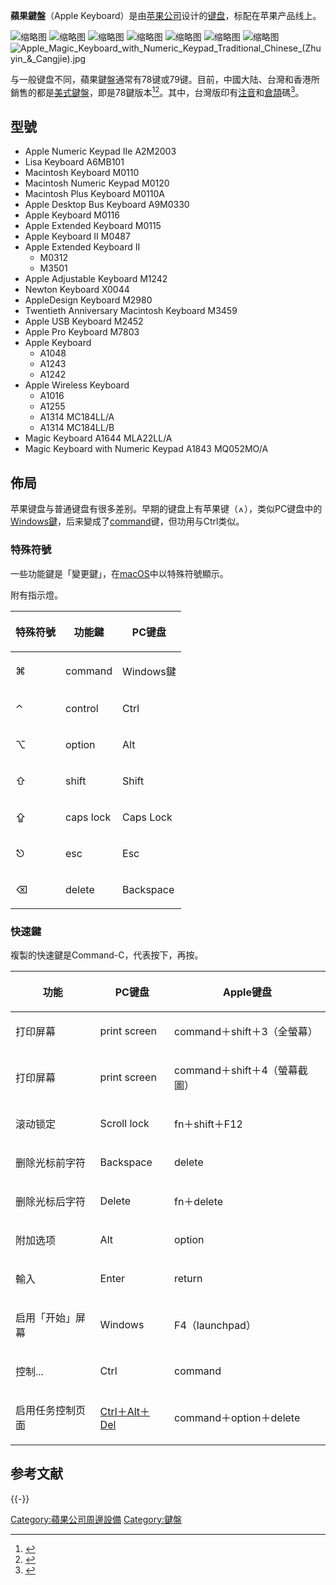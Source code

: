 '''蘋果鍵盤'''（Apple Keyboard）是由[[苹果公司|苹果公司]]设计的[[键盘|键盘]]，标配在苹果产品线上。

[[File:Apple_Adjustable_Keyboard_M1242_different_views.jpeg|缩略图]]
[[File:Apple_Newton_Keyboard_x0044_DE_front.jpg|缩略图]]
[[File:Apple_Extended_Keyboard_II_black.jpg|缩略图]]
[[File:Apple_USB_Keyboard_B.jpg|缩略图]]
[[File:Apple_Pro_Keyboard_black.jpg|缩略图]]
[[File:Alphanumeric_keyboard.jpg|缩略图]]
[[File:Apple-wireless-keyboard-aluminum-2007.jpg|缩略图]]
[[File:Apple_Magic_Keyboard_with_Numeric_Keypad_Traditional_Chinese_(Zhuyin_&_Cangjie).jpg|thumb]]

与一般键盘不同，蘋果鍵盤通常有78键或79键。目前，中國大陆、台灣和香港所銷售的都是[[美式鍵盤|美式鍵盤]]，即是78鍵版本<ref>{{cite web|author=Apple|title=Apple Wireless Keyboard - Apple Store（中国）|url=http://store.apple.com/cn/product/MC184CH/B/apple-wireless-keyboard-english-usa?fnode=3e|work=Apple Wireless Keyboard - Apple Store（中国）|accessdate=2014-09-14|archive-date=2015-05-09|archive-url=https://web.archive.org/web/20150509174734/http://store.apple.com/cn/product/MC184CH/B/apple-wireless-keyboard-english-usa?fnode=3e|dead-url=no}}</ref><ref>{{cite web|author=Apple|title=Apple Wireless Keyboard - French - Apple Store (Hong Kong)|url=http://store.apple.com/hk/product/MC184F/B/apple-wireless-keyboard-french?fnode=3e|work=Apple Wireless Keyboard - French - Apple Store (Hong Kong)|accessdate=2014-09-14|archive-date=2014-09-14|archive-url=https://web.archive.org/web/20140914180024/http://store.apple.com/hk/product/MC184F/B/apple-wireless-keyboard-french?fnode=3e|dead-url=no}}</ref>。其中，台灣版印有[[注音輸入法|注音]]和[[倉頡輸入法|倉頡]]碼<ref>{{cite web|title=Apple 無線鍵盤 - Apple Store (台灣)|url=http://store.apple.com/tw/product/MC184TA/B/apple-wireless-keyboard-english-usa?fnode=3e|work=Apple 無線鍵盤 - Apple Store (台灣)|accessdate=2014-09-14|archive-date=2015-05-04|archive-url=https://web.archive.org/web/20150504122105/http://store.apple.com/tw/product/MC184TA/B/apple-wireless-keyboard-english-usa?fnode=3e|dead-url=no}}</ref>。

== 型號 ==
* Apple Numeric Keypad IIe A2M2003
* Lisa Keyboard A6MB101
* Macintosh Keyboard M0110
* Macintosh Numeric Keypad M0120
* Macintosh Plus Keyboard M0110A
* Apple Desktop Bus Keyboard A9M0330
* Apple Keyboard M0116
* Apple Extended Keyboard M0115
* Apple Keyboard II M0487
* Apple Extended Keyboard II
** M0312
** M3501
* Apple Adjustable Keyboard M1242
* Newton Keyboard X0044
* AppleDesign Keyboard M2980
* Twentieth Anniversary Macintosh Keyboard M3459
* Apple USB Keyboard M2452
* Apple Pro Keyboard M7803
* Apple Keyboard
** A1048
** A1243
** A1242
* Apple Wireless Keyboard
** A1016
** A1255
** A1314 MC184LL/A
** A1314 MC184LL/B
* Magic Keyboard A1644 MLA22LL/A
* Magic Keyboard with Numeric Keypad A1843 MQ052MO/A

== 佈局 ==
苹果键盘与普通键盘有很多差别。早期的键盘上有苹果键（[[File:Apple_logo_black.svg|10px]]），类似PC键盘中的[[Windows鍵|Windows鍵]]，后来變成了[[Command键|command]]键，但功用与Ctrl类似。

===特殊符號===
一些功能鍵是「變更鍵」，在[[macOS|macOS]]中以特殊符號顯示。

{{keypress|caps lock}}附有指示燈。

{| class="wikitable"
|-
! 特殊符號 !! 功能鍵 !! PC键盘
|-
| ⌘ || command || Windows鍵
|-
| ⌃ || control   || Ctrl 
|-
| ⌥ || option  || Alt 
|-
| ⇧ || shift    || Shift
|-
| ⇪ || caps lock   || Caps Lock 
|-
|  ⎋ || esc || Esc 
|-
| ⌫|| delete || Backspace
|}

===快速鍵===
複製的快速鍵是Command-C，代表按下{{keypress|command}}，再按{{keypress|C}}。
{| class="wikitable" style="text-align:center"
! 功能 !! PC键盘 !! Apple键盘
|-
| 打印屏幕 || print screen || command＋shift＋3（全螢幕）
|-
| 打印屏幕 || print screen || command＋shift＋4（螢幕截圖）
|-
| 滚动锁定 || Scroll lock || fn＋shift＋F12
|-
| 删除光标前字符 || Backspace || delete
|-
| 删除光标后字符 || Delete || fn＋delete
|-
| 附加选项 || Alt || option
|-
| 輸入 || Enter || return
|-
| 启用「开始」屏幕 || Windows || F4（launchpad）
|-
| 控制... || Ctrl || command
|-
| 启用任务控制页面 || [[Ctrl+Alt+Del|Ctrl＋Alt＋Del]] || command＋option＋delete
|}

== 参考文献 ==
{{Reflist|30em}}

{{-}}
{{蘋果公司硬體}}
{{Apple hardware since 1998}}

[[Category:蘋果公司周邊設備|Category:蘋果公司周邊設備]]
[[Category:鍵盤|Category:鍵盤]]